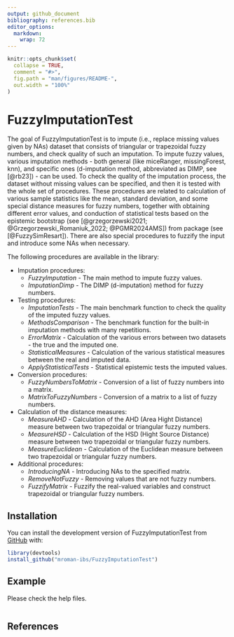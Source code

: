 ```yaml
---
output: github_document
bibliography: references.bib
editor_options: 
  markdown: 
    wrap: 72
---
```


<!-- README.md is generated from README.Rmd. Please edit that file -->

```r
knitr::opts_chunk$set(
  collapse = TRUE,
  comment = "#>",
  fig.path = "man/figures/README-",
  out.width = "100%"
)
```

# FuzzyImputationTest

<!-- badges: start -->

<!-- badges: end -->

The goal of FuzzyImputationTest is to impute (i.e., replace missing
values given by NAs) dataset that consists of triangular or trapezoidal
fuzzy numbers, and check quality of such an imputation. To impute fuzzy
values, various imputation methods - both general (like miceRanger,
missingForest, knn), and specific ones (d-imputation method, abbreviated
as DIMP, see [@rb23]) - can be used. To check the quality of the
imputation process, the dataset without missing values can be specified,
and then it is tested with the whole set of procedures. These procedures
are related to calculation of various sample statistics like the mean,
standard deviation, and some special distance measures for fuzzy
numbers, together with obtaining different error values, and conduction
of statistical tests based on the epistemic bootstrap (see
[@grzegorzewski2021; @Grzegorzewski_Romaniuk_2022; @PGMR2024AMS]) from
\code{FuzzySimRes} package (see [@FuzzySimResart]). There are also
special procedures to fuzzify the input and introduce some NAs when
necessary.

The following procedures are available in the library:

-   Imputation procedures:
    -   *FuzzyImputation* - The main method to impute fuzzy values.
    -   *ImputationDimp* - The DIMP (d-imputation) method for fuzzy
        numbers.
-   Testing procedures:
    -   *ImputationTests* - The main benchmark function to check the
        quality of the imputed fuzzy values.
    -   *MethodsComparison* - The benchmark function for the built-in
        imputation methods with many repetitions.
    -   *ErrorMatrix* - Calculation of the various errors between two
        datasets - the true and the imputed one.
    -   *StatisticalMeasures* - Calculation of the various statistical
        measures between the real and imputed data.
    -   *ApplyStatisticalTests* - Statistical epistemic tests the
        imputed values.
-   Conversion procedures:
    -   *FuzzyNumbersToMatrix* - Conversion of a list of fuzzy numbers
        into a matrix.
    -   *MatrixToFuzzyNumbers* - Conversion of a matrix to a list of
        fuzzy numbers.
-   Calculation of the distance measures:
    -   *MeasureAHD* - Calculation of the AHD (Area Hight Distance)
        measure between two trapezoidal or triangular fuzzy numbers.
    -   *MeasureHSD* - Calculation of the HSD (Hight Source Distance)
        measure between two trapezoidal or triangular fuzzy numbers.
    -   *MeasureEuclidean* - Calculation of the Euclidean measure
        between two trapezoidal or triangular fuzzy numbers.
-   Additional procedures:
    -   *IntroducingNA* - Introducing NAs to the specified matrix.
    -   *RemoveNotFuzzy* - Removing values that are not fuzzy numbers.
    -   *FuzzifyMatrix* - Fuzzify the real-valued variables and
        construct trapezoidal or triangular fuzzy numbers.

## Installation

You can install the development version of FuzzyImputationTest from
[GitHub](https://github.com/) with:

``` r
library(devtools)
install_github("mroman-ibs/FuzzyImputationTest")
```

## Example

Please check the help files.

```r

  

```

## References
